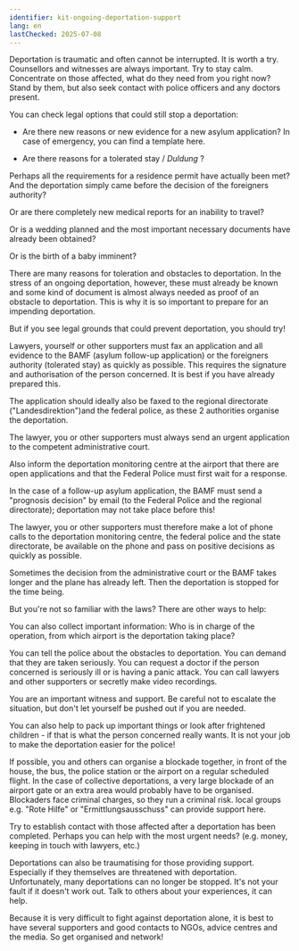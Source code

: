 ```yaml
---
identifier: kit-ongoing-deportation-support
lang: en
lastChecked: 2025-07-08
---
```


Deportation is traumatic and often cannot be interrupted. It is worth a try.
Counsellors and witnesses are always important.
Try to stay calm.
Concentrate on those affected, what do they need from you right now? Stand by them, but also seek contact with police officers and any doctors present.

You can check legal options that could still stop a deportation:

- Are there new reasons or new evidence for a new asylum application? In case of emergency, you can find a <InternalShortLink identifier="forms">template</InternalShortLink> here. 

- Are there reasons for a tolerated stay / *Duldung* ?

Perhaps all the requirements for a residence permit have actually been met? And the deportation simply came before the decision of the foreigners authority?

Or are there completely new medical reports for an inability to travel? 

Or is a wedding planned and the most important necessary documents have already been obtained? 

Or is the birth of a baby imminent? 

There are many reasons for toleration and obstacles to deportation. In the stress of an ongoing deportation, however, these must already be known and some kind of document is almost always needed as proof of an obstacle to deportation. This is why it is so important to prepare for an impending deportation.

But if you see legal grounds that could prevent deportation, you should try!

Lawyers, yourself or other supporters must fax an application and all evidence to the BAMF (asylum follow-up application) or the foreigners authority (tolerated stay) as quickly as possible. This requires the signature and authorisation of the person concerned. It is best if you have already prepared this.

The application should ideally also be faxed to the regional directorate ("Landesdirektion")and the federal police, as these 2 authorities organise the deportation.

The lawyer, you or other supporters must always send an urgent application to the competent administrative court.

Also inform the deportation monitoring centre at the airport that there are open applications and that the Federal Police must first wait for a response.

In the case of a follow-up asylum application, the BAMF must send a "prognosis decision" by email (to the Federal Police and the regional directorate); deportation may not take place before this!

The lawyer, you or other supporters must therefore make a lot of phone calls to the deportation monitoring centre, the federal police and the state directorate, be available on the phone and pass on positive decisions as quickly as possible.

Sometimes the decision from the administrative court or the BAMF takes longer and the plane has already left. Then the deportation is stopped for the time being.

But you're not so familiar with the laws? There are other ways to help:

You can also collect important information: Who is in charge of the operation, from which airport is the deportation taking place? 

You can tell the police about the obstacles to deportation. You can demand that they are taken seriously. You can request a doctor if the person concerned is seriously ill or is having a panic attack. You can call lawyers and other supporters or secretly make video recordings. 

You are an important witness and support. Be careful not to escalate the situation, but don't let yourself be pushed out if you are needed.

You can also help to pack up important things or look after frightened children - if that is what the person concerned really wants. It is not your job to make the deportation easier for the police!

If possible, you and others can organise a blockade together, in front of the house, the bus, the police station or the airport on a regular scheduled flight. In the case of collective deportations, a very large blockade of an airport gate or an extra area would probably have to be organised. Blockaders face criminal charges, so they run a criminal risk.
local groups e.g. "Rote Hilfe" or "Ermittlungsausschuss" can provide support here.

Try to establish contact with those affected after a deportation has been completed. Perhaps you can help with the most urgent needs? (e.g. money, keeping in touch with lawyers, etc.)

Deportations can also be traumatising for those providing support. Especially if they themselves are threatened with deportation. Unfortunately, many deportations can no longer be stopped. It's not your fault if it doesn't work out. Talk to others about your experiences, it can help.

Because it is very difficult to fight against deportation alone, it is best to have several supporters and good contacts to NGOs, advice centres and the media. So get organised and network!
